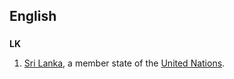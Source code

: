 {{see|.lk}}
==English==
==={{abbreviation}}===
'''LK'''
#[[Sri Lanka]], a member state of the [[United Nations]].